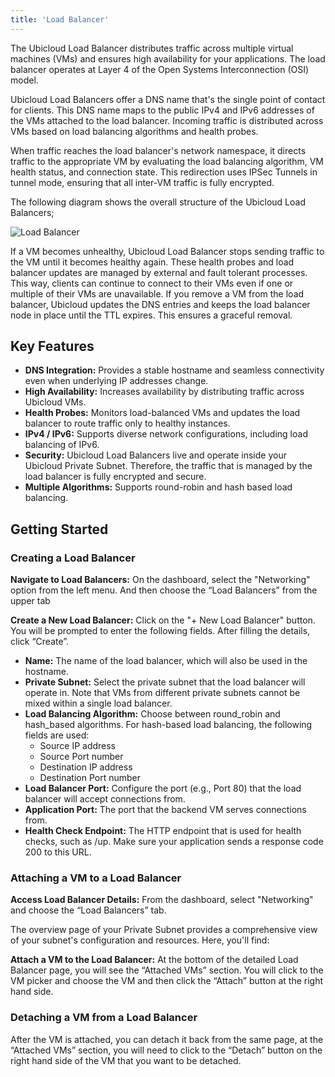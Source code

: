 ```yaml
---
title: 'Load Balancer'
---
```


The Ubicloud Load Balancer distributes traffic across multiple virtual machines
(VMs) and ensures high availability for your applications. The load balancer
operates at Layer 4 of the Open Systems Interconnection (OSI) model. 

Ubicloud Load Balancers offer a DNS name that's the single point of contact for
clients. This DNS name maps to the public IPv4 and IPv6 addresses of the VMs
attached to the load balancer. Incoming traffic is distributed across VMs based on
load balancing algorithms and health probes.

When traffic reaches the load balancer's network namespace, it directs traffic
to the appropriate VM by evaluating the load balancing algorithm, VM health
status, and connection state. This redirection uses IPSec Tunnels in tunnel mode,
ensuring that all inter-VM traffic is fully encrypted.

The following diagram shows the overall structure of the Ubicloud Load
Balancers;

![Load Balancer](/networking/load-balancer-1.png)

If a VM becomes unhealthy, Ubicloud Load Balancer stops sending traffic to the
VM until it becomes healthy again. These health probes and load balancer updates
are managed by external and fault tolerant processes. This way, clients can
continue to connect to their VMs even if one or multiple of their VMs are
unavailable. If you remove a VM from the load balancer, Ubicloud updates the DNS
entries and keeps the load balancer node in place until the TTL expires. This
ensures a graceful removal.

## Key Features

- **DNS Integration:** Provides a stable hostname and seamless connectivity even when underlying IP addresses change.
- **High Availability:** Increases availability by distributing traffic across Ubicloud VMs.
- **Health Probes:** Monitors load-balanced VMs and updates the load balancer to route traffic only to healthy instances.
- **IPv4 / IPv6:** Supports diverse network configurations, including load balancing of IPv6.
- **Security:** Ubicloud Load Balancers live and operate inside your Ubicloud Private Subnet. Therefore, the traffic that is managed by the load balancer is fully encrypted and secure.
- **Multiple Algorithms:** Supports round-robin and hash based load balancing.

## Getting Started

### Creating a Load Balancer

**Navigate to Load Balancers:** On the dashboard, select the "Networking" option from the left menu. And then choose the “Load Balancers” from the upper tab

**Create a New Load Balancer:** Click on the "+ New Load Balancer" button. You will be prompted to enter the following fields. After filling the details, click “Create”.


- **Name:** The name of the load balancer, which will also be used in the hostname.
- **Private Subnet:** Select the private subnet that the load balancer will operate in. Note that VMs from different private subnets cannot be mixed within a single load balancer.
- **Load Balancing Algorithm:** Choose between round_robin and hash_based algorithms. For hash-based load balancing, the following fields are used:
    - Source IP address
    - Source Port number
    - Destination IP address
    - Destination Port number
- **Load Balancer Port:** Configure the port (e.g., Port 80) that the load balancer will accept connections from.
- **Application Port:** The port that the backend VM serves connections from.
- **Health Check Endpoint:** The HTTP endpoint that is used for health checks, such as /up. Make sure your application sends a response code 200 to this URL.

### Attaching a VM to a Load Balancer

**Access Load Balancer Details:** From the dashboard, select "Networking" and choose the “Load Balancers” tab.

The overview page of your Private Subnet provides a comprehensive view of your subnet's configuration and resources. Here, you'll find:

**Attach a VM to the Load Balancer:** At the bottom of the detailed Load Balancer page, you will see the “Attached VMs” section. You will click to the VM picker and choose the VM and then click the “Attach” button at the right hand side.

### Detaching a VM from a Load Balancer

After the VM is attached, you can detach it back from the same page, at the “Attached VMs” section, you will need to click to the “Detach” button on the right hand side of the VM that you want to be detached.


